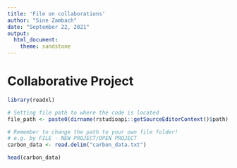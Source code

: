 ```yaml
---
title: 'File on collaborations'
author: "Sine Zambach"
date: "September 22, 2021"
output: 
  html_document:
    theme: sandstone
---
```



# Collaborative Project


```r
library(readxl)

# Setting file path to where the code is located
file_path <- paste0(dirname(rstudioapi::getSourceEditorContext()$path), "/")


```


```r

# Remember to change the path to your own file folder! 
# e.g. by FILE - NEW PROJECT/OPEN PROJECT
carbon_data <- read.delim("carbon_data.txt")

head(carbon_data)

```

